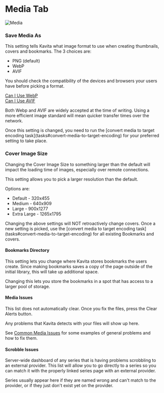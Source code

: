 
# Media Tab
![Media](../../../public/guides/admin-settings/admin-settings-media.png "Media page in Admin Settings")

### Save Media As

This setting tells Kavita what image format to use when creating thumbnails, covers and bookmarks. 
The 3 choices are:

* PNG (default)
* WebP
* AVIF

You should check the compatibility of the devices and browsers your users have before picking a format.

[Can I Use WebP](https://caniuse.com/webp) <br/>
[Can I Use AVIF](https://caniuse.com/avif)

Both Webp and AVIF are widely accepted at the time of writing. Using a more efficient image standard will mean quicker transfer times over the network.

<Callout type="info">
  Once this setting is changed, you need to run the [convert media to target encoding task](tasks#convert-media-to-target-encoding) for your preferred setting to take place. 
</Callout>


### Cover Image Size
<Callout type="warning" emoji="⚠️">
  Changing the Cover Image Size to something larger than the default will impact the loading time of images, especially over remote connections.
</Callout>


This setting allows you to pick a larger resolution than the default.

Options are:

* Default - 320x455
* Medium - 640x909
* Large - 900x1277
* Extra Large - 1265x1795

<Callout type="info" emoji="ℹ️">
  Changing the above settings will NOT retroactively change covers. Once a new setting is picked, use the [convert media to target encoding task](tasks#convert-media-to-target-encoding) for all existing Bookmarks and covers.
</Callout>

#### Bookmarks Directory

This setting lets you change where Kavita stores bookmarks the users create. Since making bookmarks saves a copy of the page outside of the initial library, this will take up additional space.

Changing this lets you store the bookmarks in a spot that has access to a larger pool of storage. 

#### Media Issues

<Callout type="info" emoji="ℹ️">
  This list does not automatically clear. Once you fix the files, press the Clear Alerts button.
</Callout>

Any problems that Kavita detects with your files will show up here.

See [Common Media Issues](../../troubleshooting/media-errors.mdx) for some examples of general problems and how to fix them. 

#### Scrobble Issues

Server-wide dashboard of any series that is having problems scrobbling to an external provider. This list will allow you to go directly to a series so you can match it with the properly linked series page with an external provider. 

Series usually appear here if they are named wrong and can't match to the provider, or if they just don't exist yet on the provider. 

